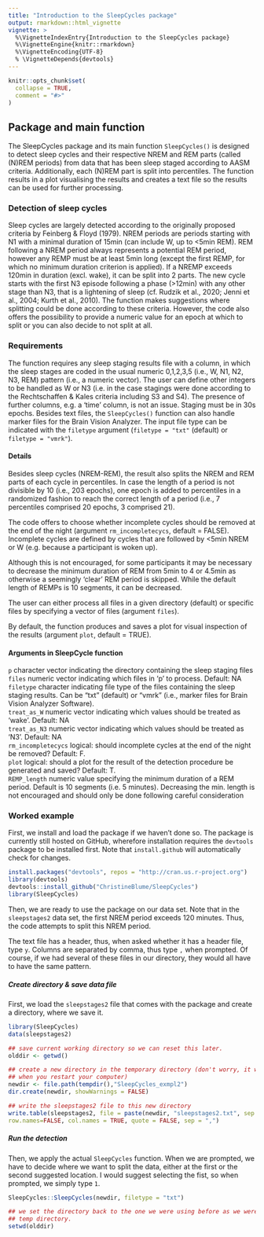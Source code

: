 ```yaml
---
title: "Introduction to the SleepCycles package"
output: rmarkdown::html_vignette
vignette: >
  %\VignetteIndexEntry{Introduction to the SleepCycles package}
  %\VignetteEngine{knitr::rmarkdown}
  %\VignetteEncoding{UTF-8}
  % \VignetteDepends{devtools}
---
```


```r
knitr::opts_chunk$set(
  collapse = TRUE,
  comment = "#>"
)
```

## Package and main function
The SleepCycles package and its main function `SleepCycles()` is designed to detect sleep cycles and their respective NREM and REM parts (called (N)REM periods) from data that has been sleep staged according to AASM criteria. Additionally, each (N)REM part is split into percentiles. The function results in a plot visualising the results and creates a text file so the results can be used for further processing.

### Detection of sleep cycles
Sleep cycles are largely detected according to the originally proposed criteria by Feinberg & Floyd (1979). NREM periods are periods starting with N1 with a minimal duration of 15min (can include W, up to <5min REM). REM following a NREM period always represents a potential REM period, however any REMP must be at least 5min long (except the first REMP, for which no minimum duration criterion is applied). If a NREMP exceeds 120min in duration (excl. wake), it can be split into 2 parts. The new cycle starts with the first N3 episode following a phase (>12min) with any other stage than N3, that is a lightening of sleep (cf. Rudzik et al., 2020; Jenni et al., 2004; Kurth et al., 2010). The function makes suggestions where splitting could be done according to these criteria. However, the code also offers the possibility to provide a numeric value for an epoch at which to split or you can also decide to not split at all.

### Requirements
The function requires any sleep staging results file with a column, in which the sleep stages are coded in the usual numeric 0,1,2,3,5 (i.e., W, N1, N2, N3, REM) pattern (i.e., a numeric vector). The user can define other integers to be handled as W or N3 (i.e. in the case stagings were done according to the Rechtschaffen & Kales criteria including S3 and S4). The presence of further columns, e.g. a 'time' column, is not an issue. Staging must be in 30s epochs. Besides text files, the `SleepCycles()` function can also handle marker files for the Brain Vision Analyzer. The input file type can be indicated with the `filetype` argument (`filetype = "txt"` (default) or `filetype = "vmrk"`).

#### Details
Besides sleep cycles (NREM-REM), the result also splits the NREM and REM parts of each cycle in percentiles. In case the length of a period is not divisible by 10 (i.e., 203 epochs), one epoch is added to percentiles in a randomized fashion to reach the correct length of a period (i.e., 7 percentiles comprised 20 epochs, 3 comprised 21).

The code offers to choose whether incomplete cycles should be removed at the end of the night (argument `rm_incompletecycs`, default = FALSE). Incomplete cycles are defined by cycles that are followed by <5min NREM or W (e.g. because a participant is woken up).

Although this is not encouraged, for some participants it may be necessary to decrease the minimum duration of REM from 5min to 4 or 4.5min as otherwise a seemingly 'clear' REM period is skipped. While the default length of REMPs is 10 segments, it can be decreased.

The user can either process all files in a given directory (default) or specific files by specifying a vector of files (argument `files`).

By default, the function produces and saves a plot for visual inspection of the results (argument `plot`, default = TRUE).

#### Arguments in SleepCycle function
`p` character vector indicating the directory containing the sleep staging files  
`files` numeric vector indicating which files in 'p' to process. Default: NA  
`filetype` character indicating file type of the files containing the sleep staging results. Can be "txt" (default) or "vmrk" (i.e., marker files for Brain Vision Analyzer Software).  
`treat_as_W` numeric vector indicating which values should be treated as 'wake'. Default: NA  
`treat_as_N3` numeric vector indicating which values should be treated as 'N3'. Default: NA  
`rm_incompletecycs` logical: should incomplete cycles at the end of the night be removed? Default: F.  
`plot` logical: should a plot for the result of the detection procedure be generated and saved? Default: T.  
`REMP_length` numeric value specifying the minimum duration of a REM period. Default is 10 segments (i.e. 5 minutes). Decreasing the min. length is not encouraged and should only be done following careful consideration  

### Worked example
First, we install and load the package if we haven't done so. The package is currently still hosted on GitHub, wherefore installation requires the `devtools` package to be installed first. Note that `install.github` will automatically check for changes.
```r
install.packages("devtools", repos = "http://cran.us.r-project.org")
library(devtools)
devtools::install_github("ChristineBlume/SleepCycles")
library(SleepCycles)
```

Then, we are ready to use the package on our data set. Note that in the `sleepstages2` data set, the first NREM period exceeds 120 minutes. Thus, the code attempts to split this NREM period.

The text file has a header, thus, when asked whether it has a header file, type `y`. Columns are separated by comma, thus type `,` when prompted. Of course, if we had several of these files in our directory, they would all have to have the same pattern.

##### Create directory & save data file
First, we load the `sleepstages2` file that comes with the package and create a directory, where we save it. 
```r
library(SleepCycles)
data(sleepstages2)

## save current working directory so we can reset this later.
olddir <- getwd()

## create a new directory in the temporary directory (don't worry, it will automatically be deleted  
## when you restart your computer)
newdir <- file.path(tempdir(),"SleepCycles_exmpl2")
dir.create(newdir, showWarnings = FALSE)

## write the sleepstages2 file to this new directory
write.table(sleepstages2, file = paste(newdir, "sleepstages2.txt", sep = "/"),
row.names=FALSE, col.names = TRUE, quote = FALSE, sep = ",")
```

##### Run the detection
Then, we apply the actual `SleepCycles` function. When we are prompted, we have to decide where we want to split the data, either at the first or the second suggested location. I would suggest selecting the fist, so when prompted, we simply type `1`.
```r
SleepCycles::SleepCycles(newdir, filetype = "txt")

## we set the directory back to the one we were using before as we were just working in the  
## temp directory.
setwd(olddir)
```